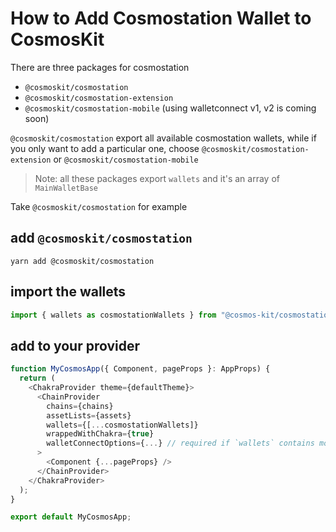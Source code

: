 # How to Add Cosmostation Wallet to CosmosKit

There are three packages for cosmostation

- `@cosmoskit/cosmostation`
- `@cosmoskit/cosmostation-extension`
- `@cosmoskit/cosmostation-mobile` (using walletconnect v1, v2 is coming soon)

`@cosmoskit/cosmostation` export all available cosmostation wallets, while if you only want to add a particular one, choose `@cosmoskit/cosmostation-extension` or `@cosmoskit/cosmostation-mobile`

> Note: all these packages export `wallets` and it's an array of `MainWalletBase`

Take `@cosmoskit/cosmostation` for example

## add `@cosmoskit/cosmostation`

```
yarn add @cosmoskit/cosmostation
```

## import the wallets

```js
import { wallets as cosmostationWallets } from "@cosmos-kit/cosmostation";
```

## add to your provider

```js
function MyCosmosApp({ Component, pageProps }: AppProps) {
  return (
    <ChakraProvider theme={defaultTheme}>
      <ChainProvider
        chains={chains}
        assetLists={assets}
        wallets={[...cosmostationWallets]}
        wrappedWithChakra={true}
        walletConnectOptions={...} // required if `wallets` contains mobile wallets
      >
        <Component {...pageProps} />
      </ChainProvider>
    </ChakraProvider>
  );
}

export default MyCosmosApp;
```
